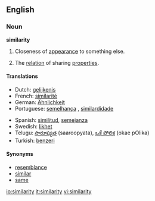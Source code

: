==English==
===Noun===
'''similarity'''

#Closeness of [[appearance]] to something else.
#{{philosophy}} The [[relation]] of sharing [[properties]].

====Translations====
{{top}}
*Dutch: [[gelijkenis]] {{f}}
*French: [[similarité]] {{f}}
*German: [[Ähnlichkeit]] {{f}}
*Portuguese: [[semelhança]] {{f}}, [[similardidade]] {{f}}
{{mid}}
*Spanish: [[similitud]], [[semejanza]]
*Swedish: [[likhet]]
*Telugu: [[సారూప్యత]] (saaroopyata), [[ఒకే పోలిక]] (okae pOlika)
*Turkish: [[benzeri]]
{{bottom}}

====Synonyms====

*[[resemblance]]
*[[similar]]
*[[same]]

[[io:similarity]]
[[it:similarity]]
[[vi:similarity]]
